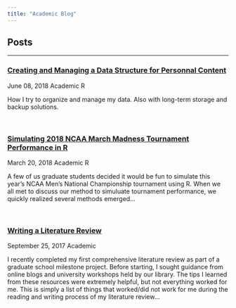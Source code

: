 ```yaml
---
title: "Academic Blog"
---
```


<h2><span class="fa fa-file-text-o" aria-hidden="true"></span> Posts</h2> 
<hr>

<!-- 2018 Data Management and Structure -->

<h3><span class="fa fa-sticky-note-o" aria-hidden="true"></span><a href="2018.06.08_blog_Technology Infrastructure.html" class="postLink"> Creating and Managing a Data Structure for Personnal Content</a></h3>

<span class="glyphicon glyphicon-time"></span> June 08, 2018
<span class="label label-primary">Academic</span>
<span class="label label-default">R</span>

How I try to organize and manage my data. Also with long-term storage and backup solutions.

<br>

<!-- 2018 March Madness -->

<h3><span class="fa fa-sticky-note-o" aria-hidden="true"></span><a href="post-Simulating-2018-NCAA-March-Madness-Tournament-Performance-in-R.html" class="postLink"> Simulating 2018 NCAA March Madness Tournament Performance in R</a></h3>

<span class="glyphicon glyphicon-time"></span> March 20, 2018
<span class="label label-primary">Academic</span>
<span class="label label-default">R</span>

A few of us graduate students decided it would be fun to simulate this year's NCAA Men's National Championship tournament using R. When we all met to discuss our method to simuluate tournament performance, we quickly realized several methods emerged...

<br>

<!-- Lit Review -->

<h3><span class="fa fa-sticky-note-o" aria-hidden="true"></span><a href="post-Writing-a-Literature-Review.html" class="postLink"> Writing a Literature Review</a></h3>

<span class="glyphicon glyphicon-time"></span> September 25, 2017
<span class="label label-primary">Academic</span>

I recently completed my first comprehensive literature review as part of a graduate school milestone project. Before starting, I sought guidance from online blogs and university workshops held by our library. The tips I learned from these resources were extremely helpful, but not everything worked for me. This is simply a list of things that worked/did not work for me during the reading and writing process of my literature review...

<br>
